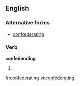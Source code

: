 
==English==

===Alternative forms===
* [[confœderating]] {{qualifier|archaic}}

===Verb===
'''confederating'''

# {{present participle of|confederate}}

[[fr:confederating]]
[[vi:confederating]]